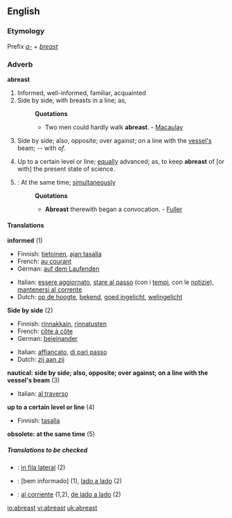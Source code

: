 ==English==

===Etymology===
Prefix ''[[a-]]'' + ''[[breast]]''
===Adverb===
'''abreast'''

#Informed, well-informed, familiar, acquainted
#Side by side, with breasts in a line; as,
#:'''Quotations'''
#:*Two men could hardly walk '''abreast'''. - [[Macaulay]]
#{{nautical}} Side by side; also, opposite; over against; on a line with the [[vessel's]] beam; -- with ''of''.
#Up to a certain level or line; [[equally]] advanced; as, to keep '''abreast''' of [or with] the present state of science.
#{{obsolete}}: At the same time; [[simultaneously]]
#:'''Quotations'''
#:*'''Abreast''' therewith began a convocation. - [[Fuller]]

====Translations====
'''informed''' (1)
{{top}}
*Finnish: [[tietoinen]], [[ajan tasalla]]
*French: [[au courant]]
*German: [[auf dem Laufenden]]
{{mid}}
*Italian: [[essere aggiornato]], [[stare al passo]] (con i [[tempi]], con le [[notizie]]), [[mantenersi al corrente]]
*Dutch: [[op de hoogte]], [[bekend]], [[goed ingelicht]], [[welingelicht]]

{{bottom}}

'''Side by side''' (2)
{{top}}
*Finnish: [[rinnakkain]], [[rinnatusten]]
*French: [[côte à côte]]
*German: [[beieinander]]
{{mid}}
*Italian: [[affiancato]], [[di pari passo]]
*Dutch: [[zij aan zij]]
{{bottom}}

'''nautical: side by side; also, opposite; over against; on a line with the vessel's beam''' (3)
{{top}}
*Italian: [[al traverso]]
{{mid}}
{{bottom}}

'''up to a certain level or line''' (4)
{{top}}
*Finnish: [[tasalla]]
{{mid}}
{{bottom}}

'''obsolete: at the same time''' (5)
{{top}}
{{mid}}
{{bottom}}

=====Translations to be checked=====
{{checktrans}}
*{{ttbc|Interlingua}}: [[in fila lateral]] (2)
*{{ttbc|Portuguese}}: [bem informado] (1), [[lado a lado]] (2)
*{{ttbc|Spanish}}: [[al corriente]] (1,2), [[de lado a lado]] (2)

[[io:abreast]]
[[vi:abreast]]
[[uk:abreast]]